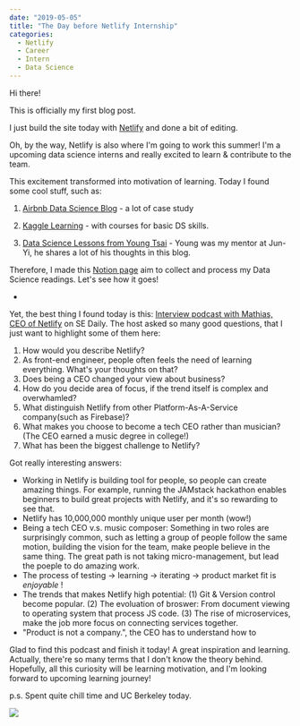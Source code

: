 ---
date: "2019-05-05"
title: "The Day before Netlify Internship"
categories:
  - Netlify
  - Career 
  - Intern 
  - Data Science
---

Hi there! 

This is officially my first blog post. 

I just build the site today with [Netlify]("https://netlify.com") and done a bit of editing. 

Oh, by the way, Netlify is also where I'm going to work this summer! I'm a upcoming data science interns and really excited to learn & contribute to the team.

This excitement transformed into motivation of learning. Today I found some cool stuff, such as:

  1. [Airbnb Data Science Blog]("https://medium.com/airbnb-engineering") - a lot of case study 

  2. [Kaggle Learning]("https://www.kaggle.com/learn/overview") - with courses for basic DS skills.  
  
  3. [Data Science Lessons from Young Tsai]("https://medium.com/young-tsai/tagged/data") - Young was my mentor at Jun-Yi, he shares a lot of his thoughts in this blog. 

Therefore, I made this [Notion page]("https://www.notion.so/yhhuang/f115100b075840f9bf971dcb70fd8f73?v=aac4c630813a465395235ef0d8a70201") aim to collect and process my Data Science readings. Let's see how it goes!

- 

Yet, the best thing I found today is this: [Interview podcast with Mathias, CEO of Netlify]("https://softwareengineeringdaily.com/2019/03/08/netlify-with-mathias-biilmann-christensen/") on SE Daily. The host asked so many good questions, that I just want to highlight some of them here:

1. How would you describe Netlify?
2. As front-end engineer, people often feels the need of learning everything. What's your thoughts on that?
3. Does being a CEO changed your view about business?
4. How do you decide area of focus, if the trend itself is complex and overwhamled?
5. What distinguish Netlify from other Platform-As-A-Service company(such as Firebase)? 
6. What makes you choose to become a tech CEO rather than musician? (The CEO earned a music degree in college!)
7. What has been the biggest challenge to Netlify?

Got really interesting answers:
- Working in Netlify is building tool for people, so people can create amazing things. For example, running the JAMstack hackathon enables beginners to build great projects with Netlify, and it's so rewarding to see that. 
- Netlify has 10,000,000 monthly unique user per month (wow!)
- Being a tech CEO v.s. music composer: Something in two roles are surprisingly common, such as letting a group of people follow the same motion, building the vision for the team, make people believe in the same thing. The great path is not taking micro-management, but lead the poeple to do amazing work. 
- The process of testing -> learning -> iterating -> product market fit is _enjoyable_ !
- The trends that makes Netlify high potential: (1) Git & Version control become popular. (2) The evoluation of broswer: From document viewing to operating system that process JS code. (3) The rise of microservices, make the job more focus on connecting services together.   
- "Product is not a company.", the CEO has to understand how to 

Glad to find this podcast and finish it today! A great inspiration and learning. Actually, there're so many terms that I don't know the theory behind. Hopefully, all this curiosity will be learning motivation, and I'm looking forward to upcoming learning journey! 

p.s. Spent quite chill time and UC Berkeley today. 

![](./ucb.jpg)
